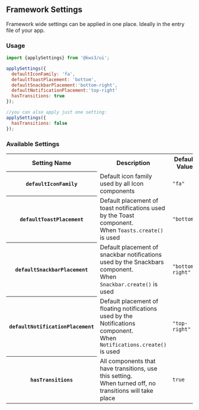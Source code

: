 
<Meta
  title="Framework Settings"
/>

## Framework Settings
Framework wide settings can be applied in one place.
Ideally in the entry file of your app.

### Usage
```js
import {applySettings} from '@kws3/ui';

applySettings({
  defaultIconFamily: 'fa',
  defaultToastPlacement: 'bottom',
  defaultSnackbarPlacement:'bottom-right',
  defaultNotificationPlacement:'top-right'
  hasTransitions: true
});

//you can also apply just one setting:
applySettings({
  hasTransitions: false
});
```

### Available Settings
<table class="table is-fullwidth">
  <tbody>
    <tr>
      <th>Setting Name</th>
      <th>Description</th>
      <th>Default Value</th>
    </tr>
    <tr>
      <th><code>defaultIconFamily</code></th>
      <td>Default icon family used by all Icon components</td>
      <td><code>"fa"</code></td>
    </tr>
    <tr>
      <th><code>defaultToastPlacement</code></th>
      <td>Default placement of toast notifications used by the Toast component.<br/>
      When <code>Toasts.create()</code> is used</td>
      <td><code>"bottom"</code></td>
    </tr>
    <tr>
      <th><code>defaultSnackbarPlacement</code></th>
      <td>Default placement of snackbar notifications used by the Snackbars component.<br/>
      When <code>Snackbar.create()</code> is used</td>
      <td><code>"bottom-right"</code></td>
    </tr>
    <tr>
      <th><code>defaultNotificationPlacement</code></th>
      <td>Default placement of floating notifications used by the Notifications component.<br/>
      When <code>Notifications.create()</code> is used</td>
      <td><code>"top-right"</code></td>
    </tr>
    <tr>
      <th><code>hasTransitions</code></th>
      <td>All components that have transitions, use this setting.<br/>
      When turned off, no transitions will take place</td>
      <td><code>true</code></td>
    </tr>
  </tbody>
</table>